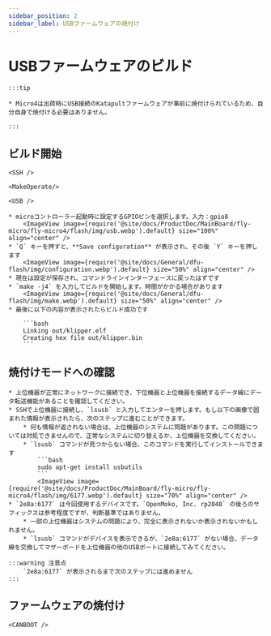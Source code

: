 ```yaml
---
sidebar_position: 2
sidebar_label: USBファームウェアの焼付け
---
```




# USBファームウェアのビルド

    :::tip

    * Micro4は出荷時にUSB接続のKatapultファームウェアが事前に焼付けられているため、自分自身で焼付ける必要はありません。

    :::

## ビルド開始

    <SSH />

    <MakeOperate/>

    <USB />

    * microコントローラー起動時に設定するGPIOピンを選択します。入力：gpio8
        <ImageView image={require('@site/docs/ProductDoc/MainBoard/fly-micro/fly-micro4/flash/img/usb.webp').default} size="100%" align="center" />
    * `Q` キーを押すと、**Save configuration** が表示され、その後 `Y` キーを押します
        <ImageView image={require('@site/docs/General/dfu-flash/img/configuration.webp').default} size="50%" align="center" />
    * 現在は設定が保存され、コマンドラインインターフェースに戻ったはずです
    * `make -j4` を入力してビルドを開始します。時間がかかる場合があります
        <ImageView image={require('@site/docs/General/dfu-flash/img/make.webp').default} size="50%" align="center" />
    * 最後に以下の内容が表示されたらビルド成功です

        ```bash
        Linking out/klipper.elf
        Creating hex file out/klipper.bin
        ```

## 焼付けモードへの確認
    * 上位機器が正常にネットワークに接続でき、下位機器と上位機器を接続するデータ線にデータ転送機能があることを確認してください。
    * SSHで上位機器に接続し、`lsusb` と入力してエンターを押します。もし以下の画像で囲まれた情報が表示されたら、次のステップに進むことができます。
        * 何も情報が返されない場合は、上位機器のシステムに問題があります。この問題については対処できませんので、正常なシステムに切り替えるか、上位機器を交換してください。
        * `lsusb` コマンドが見つからない場合、このコマンドを実行してインストールできます
            ```bash
            sudo apt-get install usbutils
            ```
            <ImageView image={require('@site/docs/ProductDoc/MainBoard/fly-micro/fly-micro4/flash/img/6177.webp').default} size="70%" align="center" /> 
    * `2e8a:6177` は今回使用するデバイスです。`OpenMoko, Inc. rp2040` の後ろのサフィックスは参考程度ですが、判断基準ではありません。
        * 一部の上位機器はシステムの問題により、完全に表示されないか表示されないかもしれません。
        * `lsusb` コマンドがデバイスを表示できるが、`2e8a:6177` がない場合、データ線を交換してマザーボードを上位機器の他のUSBポートに接続してみてください。

    :::warning 注意点
        `2e8a:6177` が表示されるまで次のステップには進めません
    :::

## ファームウェアの焼付け
    
    <CANBOOT />